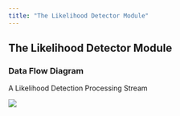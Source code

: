 ```yaml
---
title: "The Likelihood Detector Module"
---
```

The Likelihood Detector Module
------------------------------

### Data Flow Diagram

A Likelihood Detection Processing Stream

![](images/likelihood-detection-processing-stream.gif)